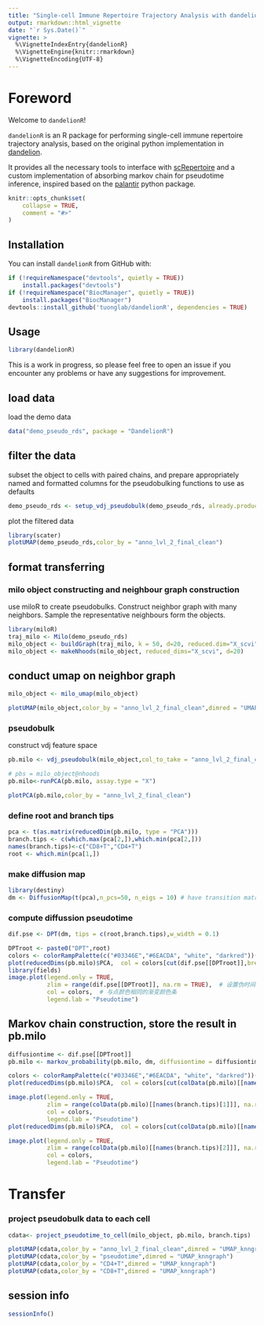 ```yaml
---
title: "Single-cell Immune Repertoire Trajectory Analysis with dandelionR"
output: rmarkdown::html_vignette
date: "`r Sys.Date()`"
vignette: >
  %\VignetteIndexEntry{dandelionR}
  %\VignetteEngine{knitr::rmarkdown}
  %\VignetteEncoding{UTF-8}
---
```

# Foreword

Welcome to `dandelionR`!

`dandelionR` is an R package for performing single-cell immune repertoire trajectory analysis, based on the original python implementation in [dandelion](https://www.github.com/zktuong/dandelion). 

It provides all the necessary tools to interface with [scRepertoire](https://github.com/ncborcherding/scRepertoire) and a custom implementation of absorbing markov chain for pseudotime inference, inspired based on the [palantir](https://github.com/dpeerlab/Palantir) python package.

```r
knitr::opts_chunk$set(
    collapse = TRUE,
    comment = "#>"
)
```

## Installation

You can install `dandelionR` from GitHub with:
```r
if (!requireNamespace("devtools", quietly = TRUE))
    install.packages("devtools")
if (!requireNamespace("BiocManager", quietly = TRUE))
    install.packages("BiocManager")
devtools::install_github('tuonglab/dandelionR', dependencies = TRUE)
```

## Usage

```r
library(dandelionR)
```

This is a work in progress, so please feel free to open an issue if you encounter any problems or have any suggestions for improvement.

## load data
load the demo data
```r
data("demo_pseudo_rds", package = "DandelionR")
```

## filter the data
subset the object to cells with paired chains, and prepare appropriately named and formatted columns for the pseudobulking functions to use as defaults
```r
demo_pseudo_rds <- setup_vdj_pseudobulk(demo_pseudo_rds, already.productive = FALSE)
```
plot the filtered data
```r
library(scater)
plotUMAP(demo_pseudo_rds,color_by = "anno_lvl_2_final_clean")
```

## format transferring

### milo object constructing and neighbour graph construction

use miloR to create pseudobulks. Construct neighbor graph with many neighbors. Sample the representative neighbours form the objects.

```r
library(miloR)
traj_milo <- Milo(demo_pseudo_rds) 
milo_object <- buildGraph(traj_milo, k = 50, d=20, reduced.dim="X_scvi") 
milo_object <- makeNhoods(milo_object, reduced_dims="X_scvi", d=20)
```
## conduct umap on neighbor graph

```r
milo_object <- milo_umap(milo_object)
```
```r
plotUMAP(milo_object,color_by = "anno_lvl_2_final_clean",dimred = "UMAP_knngraph")
```

### pseudobulk

construct vdj feature space

```r
pb.milo <- vdj_pseudobulk(milo_object,col_to_take = "anno_lvl_2_final_clean")

# pbs = milo_object@nhoods
pb.milo<-runPCA(pb.milo, assay.type = "X")
```

```r
plotPCA(pb.milo,color_by = "anno_lvl_2_final_clean")
```

### define root and branch tips
```r
pca <- t(as.matrix(reducedDim(pb.milo, type = "PCA")))
branch.tips <- c(which.max(pca[2,]),which.min(pca[2,]))
names(branch.tips)<-c("CD8+T","CD4+T")
root <- which.min(pca[1,])
```

### make diffusion map
```r
library(destiny)
dm <- DiffusionMap(t(pca),n_pcs=50, n_eigs = 10) # have transition matrix in slot transitions
```

### compute diffussion pseudotime
```r
dif.pse <- DPT(dm, tips = c(root,branch.tips),w_width = 0.1)
```

```r
DPTroot <- paste0("DPT",root)
colors <- colorRampPalette(c("#03346E","#6EACDA", "white", "darkred"))(80)
plot(reducedDims(pb.milo)$PCA,  col = colors[cut(dif.pse[[DPTroot]],breaks=80)], pch=16, asp = 1)
library(fields)
image.plot(legend.only = TRUE, 
           zlim = range(dif.pse[[DPTroot]], na.rm = TRUE),  # 设置伪时间的范围
           col = colors,  # 与点颜色相同的渐变颜色条
           legend.lab = "Pseudotime")
```

## Markov chain construction, store the result in pb.milo

```r
diffusiontime <- dif.pse[[DPTroot]]
pb.milo <- markov_probability(pb.milo, dm, diffusiontime = diffusiontime, branch.tips, root)
```

```r
colors <- colorRampPalette(c("#03346E","#6EACDA", "white", "darkred"))(80)
plot(reducedDims(pb.milo)$PCA,  col = colors[cut(colData(pb.milo)[[names(branch.tips)[1]]],breaks=80)], pch=16, asp = 1)

image.plot(legend.only = TRUE, 
           zlim = range(colData(pb.milo)[[names(branch.tips)[1]]], na.rm = TRUE),  
           col = colors,  
           legend.lab = "Pseudotime")  
plot(reducedDims(pb.milo)$PCA,  col = colors[cut(colData(pb.milo)[[names(branch.tips)[2]]],breaks=80)], pch=16, asp = 1)

image.plot(legend.only = TRUE, 
           zlim = range(colData(pb.milo)[[names(branch.tips)[2]]], na.rm = TRUE),  
           col = colors,  
           legend.lab = "Pseudotime") 
```

# Transfer

### project pseudobulk data to each cell
```r
cdata<- project_pseudotime_to_cell(milo_object, pb.milo, branch.tips)
```
```r
plotUMAP(cdata,color_by = "anno_lvl_2_final_clean",dimred = "UMAP_knngraph")
plotUMAP(cdata,color_by = "pseudotime",dimred = "UMAP_knngraph")
plotUMAP(cdata,color_by = "CD4+T",dimred = "UMAP_knngraph")
plotUMAP(cdata,color_by = "CD8+T",dimred = "UMAP_knngraph")
```


## session info

```r
sessionInfo()
```
